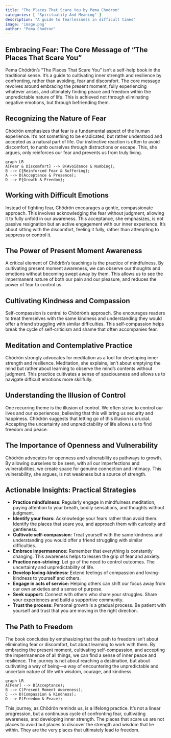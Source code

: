```yaml
---
title: "The Places That Scare You by Pema Chodron"
categories: [ "Spirituality And Meaning" ]
description: "A guide to fearlessness in difficult times"
image: 'image.png'
author: "Pema Chodron"
---
```

## Embracing Fear: The Core Message of "The Places That Scare You"

Pema Chödrön's "The Places That Scare You" isn't a self-help book in the traditional sense.  It's a guide to cultivating inner strength and resilience by confronting, rather than avoiding, fear and discomfort.  The core message revolves around embracing the present moment, fully experiencing whatever arises, and ultimately finding peace and freedom within the unpredictable nature of life.  This is achieved not through eliminating negative emotions, but through befriending them.

## Recognizing the Nature of Fear

Chödrön emphasizes that fear is a fundamental aspect of the human experience. It's not something to be eradicated, but rather understood and accepted as a natural part of life.  Our instinctive reaction is often to avoid discomfort, to numb ourselves through distractions or escape.  This, she argues, only reinforces our fear and prevents us from truly living.

```mermaid
graph LR
A[Fear & Discomfort] --> B(Avoidance & Numbing);
B --> C{Reinforced Fear & Suffering};
A --> D(Acceptance & Presence);
D --> E{Growth & Freedom};
```

## Working with Difficult Emotions

Instead of fighting fear, Chödrön encourages a gentle, compassionate approach.  This involves acknowledging the fear without judgment, allowing it to fully unfold in our awareness. This acceptance, she emphasizes, is not passive resignation but an active engagement with our inner experience.  It’s about sitting with the discomfort, feeling it fully, rather than attempting to suppress or control it.

## The Power of Present Moment Awareness

A critical element of Chödrön's teachings is the practice of mindfulness.  By cultivating present moment awareness, we can observe our thoughts and emotions without becoming swept away by them. This allows us to see the impermanent nature of both our pain and our pleasure, and reduces the power of fear to control us.

## Cultivating Kindness and Compassion

Self-compassion is central to Chödrön's approach.  She encourages readers to treat themselves with the same kindness and understanding they would offer a friend struggling with similar difficulties.  This self-compassion helps break the cycle of self-criticism and shame that often accompanies fear.

## Meditation and Contemplative Practice

Chödrön strongly advocates for meditation as a tool for developing inner strength and resilience.  Meditation, she explains, isn't about emptying the mind but rather about learning to observe the mind's contents without judgment. This practice cultivates a sense of spaciousness and allows us to navigate difficult emotions more skillfully.

##  Understanding the Illusion of Control

One recurring theme is the illusion of control. We often strive to control our lives and our experiences, believing that this will bring us security and happiness.  Chödrön suggests that letting go of this illusion is crucial. Accepting the uncertainty and unpredictability of life allows us to find freedom and peace.

## The Importance of Openness and Vulnerability

Chödrön advocates for openness and vulnerability as pathways to growth.  By allowing ourselves to be seen, with all our imperfections and vulnerabilities, we create space for genuine connection and intimacy.  This vulnerability, she argues, is not weakness but a source of strength.

## Actionable Insights: Practical Strategies

* **Practice mindfulness:** Regularly engage in mindfulness meditation, paying attention to your breath, bodily sensations, and thoughts without judgment.
* **Identify your fears:** Acknowledge your fears rather than avoid them. Identify the places that scare you, and approach them with curiosity and gentleness.
* **Cultivate self-compassion:** Treat yourself with the same kindness and understanding you would offer a friend struggling with similar difficulties.
* **Embrace impermanence:** Remember that everything is constantly changing.  This awareness helps to lessen the grip of fear and anxiety.
* **Practice non-striving:** Let go of the need to control outcomes.  The uncertainty and unpredictability of life.
* **Develop loving-kindness:** Extend feelings of compassion and loving-kindness to yourself and others.
* **Engage in acts of service:** Helping others can shift our focus away from our own anxieties and a sense of purpose.
* **Seek support:**  Connect with others who share your struggles. Share your experiences and build a supportive community.
* **Trust the process:** Personal growth is a gradual process.  Be patient with yourself and trust that you are moving in the right direction.


## The Path to Freedom

The book concludes by emphasizing that the path to freedom isn't about eliminating fear or discomfort, but about learning to work with them.  By embracing the present moment, cultivating self-compassion, and accepting the impermanence of all things, we can find a sense of inner peace and resilience.  The journey is not about reaching a destination, but about cultivating a way of being—a way of encountering the unpredictable and uncertain nature of life with wisdom, courage, and kindness.

```mermaid
graph LR
A[Fear] --> B(Acceptance);
B --> C(Present Moment Awareness);
C --> D(Compassion & Kindness);
D --> E(Freedom & Peace);
```

This journey, as Chödrön reminds us, is a lifelong practice. It’s not a linear progression, but a continuous cycle of confronting fear, cultivating awareness, and developing inner strength. The places that scare us are not places to avoid but places to discover the strength and wisdom that lie within. They are the very places that ultimately lead to freedom.

